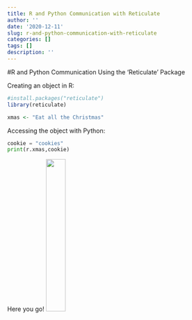 ```yaml
---
title: R and Python Communication with Reticulate
author: ''
date: '2020-12-11'
slug: r-and-python-communication-with-reticulate
categories: []
tags: []
description: ''
---
```

#R and Python Communication Using the 'Reticulate' Package

Creating an object in R:
```r
#install.packages("reticulate")
library(reticulate)

xmas <- "Eat all the Christmas"
```

Accessing the object with Python: 
```python

cookie = "cookies"
print(r.xmas,cookie)
```

Here you go!
![](/post/2020-12-11-r-and-python-communication-with-reticulate_files/valentina-dominguez-syJhMS-Jxxg-unsplash.jpg){width=30% height=30%}